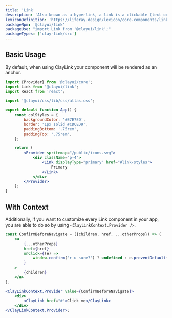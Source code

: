```yaml
---
title: 'Link'
description: 'Also known as a hyperlink, a link is a clickable (text or image) element used for navigation purposes.'
lexiconDefinition: 'https://liferay.design/lexicon/core-components/link/'
packageNpm: '@clayui/link'
packageUse: "import Link from '@clayui/link';"
packageTypes: ['clay-link/src']
---
```


## Basic Usage

By default, when using ClayLink your component will be rendered as an anchor.

```jsx preview
import {Provider} from '@clayui/core';
import Link from '@clayui/link';
import React from 'react';

import '@clayui/css/lib/css/atlas.css';

export default function App() {
	const colStyles = {
		backgroundColor: '#E7E7ED',
		border: '1px solid #CDCED9',
		paddingBottom: '.75rem',
		paddingTop: '.75rem',
	};

	return (
		<Provider spritemap="/public/icons.svg">
			<div className="p-4">
				<Link displayType="primary" href="#link-styles">
					Primary
				</Link>
			</div>
		</Provider>
	);
}
```

## With Context

Additionally, if you want to customize every Link component in your app, you are able to do so by using `<ClayLinkContext.Provider />`.

```jsx
const ConfirmBeforeNavigate = ({children, href, ...otherProps}) => (
	<a
		{...otherProps}
		href={href}
		onClick={(e) =>
			window.confirm('r u sure?') ? undefined : e.preventDefault()
		}
	>
		{children}
	</a>
);

<ClayLinkContext.Provider value={ConfirmBeforeNavigate}>
	<div>
		<ClayLink href="#">Click me</ClayLink>
	</div>
</ClayLinkContext.Provider>;
```

